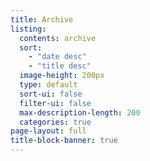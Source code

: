 ```yaml
---
title: Archive
listing:
  contents: archive
  sort: 
    - "date desc"
    - "title desc"
  image-height: 200px
  type: default
  sort-ui: false
  filter-ui: false
  max-description-length: 200
  categories: true
page-layout: full
title-block-banner: true
---
```






